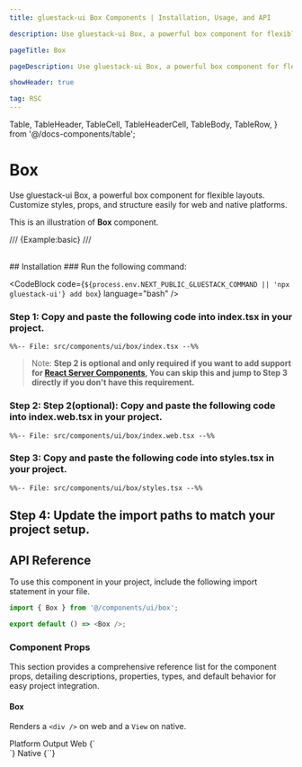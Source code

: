 ```yaml
---
title: gluestack-ui Box Components | Installation, Usage, and API

description: Use gluestack-ui Box, a powerful box component for flexible layouts. Customize styles, props, and structure easily for web and native platforms.

pageTitle: Box

pageDescription: Use gluestack-ui Box, a powerful box component for flexible layouts. Customize styles, props, and structure easily for web and native platforms.

showHeader: true

tag: RSC
---
```


  Table,
  TableHeader,
  TableCell,
  TableHeaderCell,
  TableBody,
  TableRow,
} from '@/docs-components/table';

# Box

Use gluestack-ui Box, a powerful box component for flexible layouts. Customize styles, props, and structure easily for web and native platforms.

This is an illustration of **Box** component.

/// {Example:basic} ///

<br />
## Installation

<Tabs>
<TabItem label="CLI">
### Run the following command:

<CodeBlock code={`${process.env.NEXT_PUBLIC_GLUESTACK_COMMAND || 'npx gluestack-ui'} add box`} language="bash" />

</TabItem>
<TabItem label="Manual">

### Step 1: Copy and paste the following code into index.tsx in your project.

```tsx
%%-- File: src/components/ui/box/index.tsx --%%
```

> Note: **Step 2 is optional and only required if you want to add support for [React Server Components](https://vercel.com/blog/understanding-react-server-components), You can skip this and jump to Step 3 directly if you don't have this requirement.**

### Step 2: Step 2(optional): Copy and paste the following code into index.web.tsx in your project.

```tsx
%%-- File: src/components/ui/box/index.web.tsx --%%
```

### Step 3: Copy and paste the following code into styles.tsx in your project.

```tsx
%%-- File: src/components/ui/box/styles.tsx --%%
```

## Step 4: Update the import paths to match your project setup.

</TabItem>
</Tabs>


## API Reference

To use this component in your project, include the following import statement in your file.

```ts
import { Box } from '@/components/ui/box';
```

```ts
export default () => <Box />;
```

### Component Props

This section provides a comprehensive reference list for the component props, detailing descriptions, properties, types, and default behavior for easy project integration.

#### Box

Renders a `<div />` on web and a `View` on native.

<Table>
  <TableHeader>
    <TableRow>
      <TableHeaderCell>Platform</TableHeaderCell>
      <TableHeaderCell>Output</TableHeaderCell>
    </TableRow>
  </TableHeader>
  <TableBody>
    <TableRow>
      <TableCell>
        <InlineCode>Web</InlineCode>
      </TableCell>
      <TableCell>{`<div />`}</TableCell>
    </TableRow>
    <TableRow>
      <TableCell>
        <InlineCode>Native</InlineCode>
      </TableCell>
      <TableCell>{`<View />`}</TableCell>
    </TableRow>
  </TableBody>
</Table>
